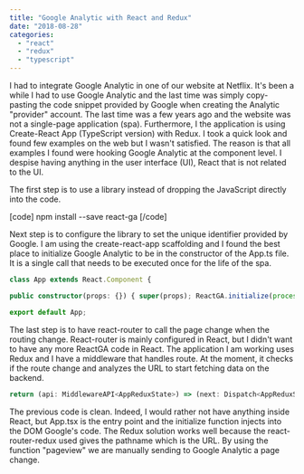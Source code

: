 ```yaml
---
title: "Google Analytic with React and Redux"
date: "2018-08-28"
categories: 
  - "react"
  - "redux"
  - "typescript"
---
```


I had to integrate Google Analytic in one of our website at Netflix. It's been a while I had to use Google Analytic and the last time was simply copy-pasting the code snippet provided by Google when creating the Analytic "provider" account. The last time was a few years ago and the website was not a single-page application (spa). Furthermore, I the application is using Create-React App (TypeScript version) with Redux. I took a quick look and found few examples on the web but I wasn't satisfied. The reason is that all examples I found were hooking Google Analytic at the component level. I despise having anything in the user interface (UI), React that is not related to the UI.

The first step is to use a library instead of dropping the JavaScript directly into the code.

\[code\] npm install --save react-ga \[/code\]

Next step is to configure the library to set the unique identifier provided by Google. I am using the create-react-app scaffolding and I found the best place to initialize Google Analytic to be in the constructor of the App.ts file. It is a single call that needs to be executed once for the life of the spa.

```typescript
class App extends React.Component {

public constructor(props: {}) { super(props); ReactGA.initialize(process.env.NODE\_ENV === Environment.Production ? "UA-1111111-3" : "UA-1111111-4"); } public render(): JSX.Element { return <Provider store={store}> <ConnectedRouter history={history}> <AppRouted /> </ConnectedRouter> </Provider>; } }

export default App; 
``` 


The last step is to have react-router to call the page change when the routing change. React-router is mainly configured in React, but I didn't want to have any more ReactGA code in React. The application I am working uses Redux and I have a middleware that handles route. At the moment, it checks if the route change and analyzes the URL to start fetching data on the backend.

```typescript
return (api: MiddlewareAPI<AppReduxState>) => (next: Dispatch<AppReduxState>) => <A extends Action>(action: A): A => { // Logic here that check for action.type === LOCATION\_CHANGE to fetch the proper data // ... // If action.type === LOCATION\_CHANGE we also call the following line: ReactGA.pageview(actionTyped.payload.pathname); }; 
``` 


The previous code is clean. Indeed, I would rather not have anything inside React, but App.tsx is the entry point and the initialize function injects into the DOM Google's code. The Redux solution works well because the react-router-redux used gives the pathname which is the URL. By using the function "pageview" we are manually sending to Google Analytic a page change.
